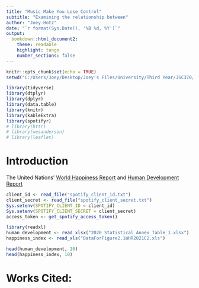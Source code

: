 ```yaml
---
title: "Music Make You Lose Control"
subtitle: "Examining the relationship between" 
author: "Joey Hotz"
date: "`r format(Sys.Date(), '%B %d, %Y')`"
output: 
  bookdown::html_document2:
    theme: readable
    highlight: tango
    number_sections: false
---
```


```r
knitr::opts_chunk$set(echo = TRUE)
setwd("C:/Users/Joey/Desktop/Joey's Files/University/Third Year/JSC370/JSC370-Repo/Assignments/midterm")
```

```r
library(tidyverse)
library(dtplyr)
library(dplyr)
library(data.table)
library(knitr)
library(kableExtra)
library(spotifyr)
# library(httr)
# library(wesanderson)
# library(leaflet)
```

# Introduction

The United Nations' [World Happiness Report](https://worldhappiness.report/ed/2021/) and [Human Development Report](https://www.hdr.undp.org/en/2020-report)

```r
client_id <- read_file("spotify_client_id.txt")
client_secret <- read_file("spotify_client_secret.txt")
Sys.setenv(SPOTIFY_CLIENT_ID = client_id)
Sys.setenv(SPOTIFY_CLIENT_SECRET = client_secret)
access_token <- get_spotify_access_token()
```

```r
library(readxl)
human_development <- read_xlsx("2020_Statistical_Annex_Table_1.xlsx")
happiness_index <- read_xls("DataForFigure2.1WHR2021C2.xls")
```

```r
head(human_development, 10)
head(happiness_index, 10)
```

# Works Cited: